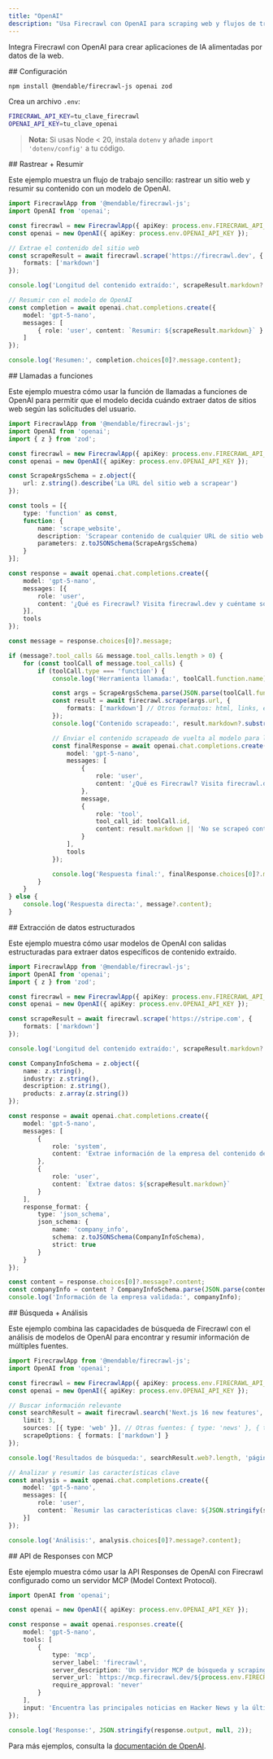 ```yaml
---
title: "OpenAI"
description: "Usa Firecrawl con OpenAI para scraping web y flujos de trabajo de IA"
---
```


Integra Firecrawl con OpenAI para crear aplicaciones de IA alimentadas por datos de la web.

<div id="setup">
  ## Configuración
</div>

```bash
npm install @mendable/firecrawl-js openai zod
```

Crea un archivo `.env`:

```bash
FIRECRAWL_API_KEY=tu_clave_firecrawl
OPENAI_API_KEY=tu_clave_openai
```

> **Nota:** Si usas Node &lt; 20, instala `dotenv` y añade `import 'dotenv/config'` a tu código.


<div id="scrape-summarize">
  ## Rastrear + Resumir
</div>

Este ejemplo muestra un flujo de trabajo sencillo: rastrear un sitio web y resumir su contenido con un modelo de OpenAI.

```typescript
import FirecrawlApp from '@mendable/firecrawl-js';
import OpenAI from 'openai';

const firecrawl = new FirecrawlApp({ apiKey: process.env.FIRECRAWL_API_KEY });
const openai = new OpenAI({ apiKey: process.env.OPENAI_API_KEY });

// Extrae el contenido del sitio web
const scrapeResult = await firecrawl.scrape('https://firecrawl.dev', {
    formats: ['markdown']
});

console.log('Longitud del contenido extraído:', scrapeResult.markdown?.length);

// Resumir con el modelo de OpenAI
const completion = await openai.chat.completions.create({
    model: 'gpt-5-nano',
    messages: [
        { role: 'user', content: `Resumir: ${scrapeResult.markdown}` }
    ]
});

console.log('Resumen:', completion.choices[0]?.message.content);
```


<div id="function-calling">
  ## Llamadas a funciones
</div>

Este ejemplo muestra cómo usar la función de llamadas a funciones de OpenAI para permitir que el modelo decida cuándo extraer datos de sitios web según las solicitudes del usuario.

```typescript
import FirecrawlApp from '@mendable/firecrawl-js';
import OpenAI from 'openai';
import { z } from 'zod';

const firecrawl = new FirecrawlApp({ apiKey: process.env.FIRECRAWL_API_KEY });
const openai = new OpenAI({ apiKey: process.env.OPENAI_API_KEY });

const ScrapeArgsSchema = z.object({
    url: z.string().describe('La URL del sitio web a scrapear')
});

const tools = [{
    type: 'function' as const,
    function: {
        name: 'scrape_website',
        description: 'Scrapear contenido de cualquier URL de sitio web',
        parameters: z.toJSONSchema(ScrapeArgsSchema)
    }
}];

const response = await openai.chat.completions.create({
    model: 'gpt-5-nano',
    messages: [{
        role: 'user',
        content: '¿Qué es Firecrawl? Visita firecrawl.dev y cuéntame sobre él.'
    }],
    tools
});

const message = response.choices[0]?.message;

if (message?.tool_calls && message.tool_calls.length > 0) {
    for (const toolCall of message.tool_calls) {
        if (toolCall.type === 'function') {
            console.log('Herramienta llamada:', toolCall.function.name);

            const args = ScrapeArgsSchema.parse(JSON.parse(toolCall.function.arguments));
            const result = await firecrawl.scrape(args.url, {
                formats: ['markdown'] // Otros formatos: html, links, etc.
            });
            console.log('Contenido scrapeado:', result.markdown?.substring(0, 200) + '...');

            // Enviar el contenido scrapeado de vuelta al modelo para la respuesta final
            const finalResponse = await openai.chat.completions.create({
                model: 'gpt-5-nano',
                messages: [
                    {
                        role: 'user',
                        content: '¿Qué es Firecrawl? Visita firecrawl.dev y cuéntame sobre él.'
                    },
                    message,
                    {
                        role: 'tool',
                        tool_call_id: toolCall.id,
                        content: result.markdown || 'No se scrapeó contenido'
                    }
                ],
                tools
            });

            console.log('Respuesta final:', finalResponse.choices[0]?.message?.content);
        }
    }
} else {
    console.log('Respuesta directa:', message?.content);
}
```


<div id="structured-data-extraction">
  ## Extracción de datos estructurados
</div>

Este ejemplo muestra cómo usar modelos de OpenAI con salidas estructuradas para extraer datos específicos de contenido extraído.

```typescript
import FirecrawlApp from '@mendable/firecrawl-js';
import OpenAI from 'openai';
import { z } from 'zod';

const firecrawl = new FirecrawlApp({ apiKey: process.env.FIRECRAWL_API_KEY });
const openai = new OpenAI({ apiKey: process.env.OPENAI_API_KEY });

const scrapeResult = await firecrawl.scrape('https://stripe.com', {
    formats: ['markdown']
});

console.log('Longitud del contenido extraído:', scrapeResult.markdown?.length);

const CompanyInfoSchema = z.object({
    name: z.string(),
    industry: z.string(),
    description: z.string(),
    products: z.array(z.string())
});

const response = await openai.chat.completions.create({
    model: 'gpt-5-nano',
    messages: [
        {
            role: 'system',
            content: 'Extrae información de la empresa del contenido del sitio web.'
        },
        {
            role: 'user',
            content: `Extrae datos: ${scrapeResult.markdown}`
        }
    ],
    response_format: {
        type: 'json_schema',
        json_schema: {
            name: 'company_info',
            schema: z.toJSONSchema(CompanyInfoSchema),
            strict: true
        }
    }
});

const content = response.choices[0]?.message?.content;
const companyInfo = content ? CompanyInfoSchema.parse(JSON.parse(content)) : null;
console.log('Información de la empresa validada:', companyInfo);
```


<div id="search-analyze">
  ## Búsqueda + Análisis
</div>

Este ejemplo combina las capacidades de búsqueda de Firecrawl con el análisis de modelos de OpenAI para encontrar y resumir información de múltiples fuentes.

```typescript
import FirecrawlApp from '@mendable/firecrawl-js';
import OpenAI from 'openai';

const firecrawl = new FirecrawlApp({ apiKey: process.env.FIRECRAWL_API_KEY });
const openai = new OpenAI({ apiKey: process.env.OPENAI_API_KEY });

// Buscar información relevante
const searchResult = await firecrawl.search('Next.js 16 new features', {
    limit: 3,
    sources: [{ type: 'web' }], // Otras fuentes: { type: 'news' }, { type: 'images' }
    scrapeOptions: { formats: ['markdown'] }
});

console.log('Resultados de búsqueda:', searchResult.web?.length, 'páginas encontradas');

// Analizar y resumir las características clave
const analysis = await openai.chat.completions.create({
    model: 'gpt-5-nano',
    messages: [{
        role: 'user',
        content: `Resumir las características clave: ${JSON.stringify(searchResult)}`
    }]
});

console.log('Análisis:', analysis.choices[0]?.message?.content);
```


<div id="responses-api-with-mcp">
  ## API de Responses con MCP
</div>

Este ejemplo muestra cómo usar la API Responses de OpenAI con Firecrawl configurado como un servidor MCP (Model Context Protocol).

```typescript
import OpenAI from 'openai';

const openai = new OpenAI({ apiKey: process.env.OPENAI_API_KEY });

const response = await openai.responses.create({
    model: 'gpt-5-nano',
    tools: [
        {
            type: 'mcp',
            server_label: 'firecrawl',
            server_description: 'Un servidor MCP de búsqueda y scraping web para hacer scraping y extraer contenido de sitios web.',
            server_url: `https://mcp.firecrawl.dev/${process.env.FIRECRAWL_API_KEY}/v2/mcp`,
            require_approval: 'never'
        }
    ],
    input: 'Encuentra las principales noticias en Hacker News y la última publicación del blog de OpenAI y resúmelas en formato de viñetas'
});

console.log('Response:', JSON.stringify(response.output, null, 2));
```

Para más ejemplos, consulta la [documentación de OpenAI](https://platform.openai.com/docs).
